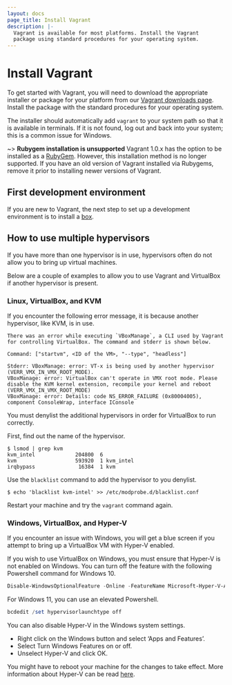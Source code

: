 ```yaml
---
layout: docs
page_title: Install Vagrant
description: |-
  Vagrant is available for most platforms. Install the Vagrant
  package using standard procedures for your operating system.
---
```


# Install Vagrant

To get started with Vagrant, you will need to download the appropriate installer or
package for your platform from our
[Vagrant downloads page](/downloads). Install the package with the standard procedures for
your operating system.

The installer should automatically add `vagrant` to your system path
so that it is available in terminals. If it is not found,
log out and back into your system; this is a common issue for Windows.

~> **Rubygem installation is unsupported** Vagrant 1.0.x has the option to
be installed as a [RubyGem](https://en.wikipedia.org/wiki/RubyGems).
However, this installation method is no longer supported. If you have an old version
of Vagrant installed via Rubygems, remove it prior to installing newer
versions of Vagrant.

## First development environment

If you are new to Vagrant, the next step to set up a development environment is to install
a [box](https://developer.hashicorp.com/vagrant/tutorials/getting-started/getting-started-boxes).

## How to use multiple hypervisors

If you have more than one hypervisor is in use, hypervisors often do not allow you to bring up virtual machines. 

Below are a couple of examples to allow you
to use Vagrant and VirtualBox if another hypervisor is present.

### Linux, VirtualBox, and KVM

If you encounter the following error message, it is because another hypervisor, like KVM, is in use.

```shell-session
There was an error while executing `VBoxManage`, a CLI used by Vagrant for controlling VirtualBox. The command and stderr is shown below.

Command: ["startvm", <ID of the VM>, "--type", "headless"]

Stderr: VBoxManage: error: VT-x is being used by another hypervisor (VERR_VMX_IN_VMX_ROOT_MODE).
VBoxManage: error: VirtualBox can't operate in VMX root mode. Please disable the KVM kernel extension, recompile your kernel and reboot
(VERR_VMX_IN_VMX_ROOT_MODE)
VBoxManage: error: Details: code NS_ERROR_FAILURE (0x80004005), component ConsoleWrap, interface IConsole
```

You must denylist the additional hypervisors in order for VirtualBox to run correctly.

First, find out the name of the hypervisor.

```shell-session
$ lsmod | grep kvm
kvm_intel             204800  6
kvm                   593920  1 kvm_intel
irqbypass              16384  1 kvm
```

Use the `blacklist` command to add the hypervisor to you denylist.

```shell-session
$ echo 'blacklist kvm-intel' >> /etc/modprobe.d/blacklist.conf
```

Restart your machine and try the `vagrant` command again.

### Windows, VirtualBox, and Hyper-V

If you encounter an issue with Windows, you will get a blue screen if you attempt to bring up
a VirtualBox VM with Hyper-V enabled. 

If you wish to use VirtualBox on Windows, you must ensure that Hyper-V is not enabled
on Windows. You can turn off the feature with the following Powershell command for Windows 10.

```powershell
Disable-WindowsOptionalFeature -Online -FeatureName Microsoft-Hyper-V-All
```

For Windows 11, you can use an elevated Powershell.

```powershell
bcdedit /set hypervisorlaunchtype off
```

You can also disable Hyper-V in the Windows system settings.

- Right click on the Windows button and select ‘Apps and Features’.
- Select Turn Windows Features on or off.
- Unselect Hyper-V and click OK.

You might have to reboot your machine for the changes to take effect. More information
about Hyper-V can be read [here](https://docs.microsoft.com/en-us/virtualization/hyper-v-on-windows/quick-start/enable-hyper-v).


